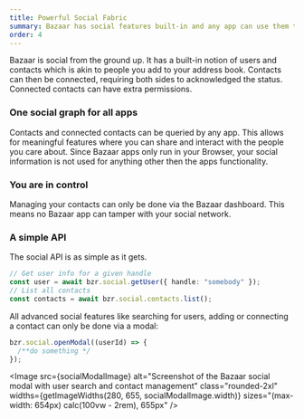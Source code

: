 ```yaml
---
title: Powerful Social Fabric
summary: Bazaar has social features built-in and any app can use them to create more meaningful experiences.
order: 4
---
```



Bazaar is social from the ground up. It has a built-in notion of users and contacts which is akin to people you add to your address book. Contacts can then be connected, requiring both sides to acknowledged the status. Connected contacts can have extra permissions.

### One social graph for all apps

Contacts and connected contacts can be queried by any app. This allows for meaningful features where you can share and interact with the people you care about. Since Bazaar apps only run in your Browser, your social information is not used for anything other then the apps functionality.

### You are in control

Managing your contacts can only be done via the Bazaar dashboard. This means no Bazaar app can tamper with your social network.

### A simple API

The social API is as simple as it gets.

```ts
// Get user info for a given handle
const user = await bzr.social.getUser({ handle: "somebody" });
// List all contacts
const contacts = await bzr.social.contacts.list();
```

All advanced social features like searching for users, adding or connecting a contact can only be done via a modal:

```ts
bzr.social.openModal((userId) => {
  /**do something */
});
```

<Image
  src={socialModalImage}
  alt="Screenshot of the Bazaar social modal with user search and contact management"
  class="rounded-2xl"
  widths={getImageWidths(280, 655, socialModalImage.width)}
  sizes="(max-width: 654px) calc(100vw - 2rem), 655px"
/>
